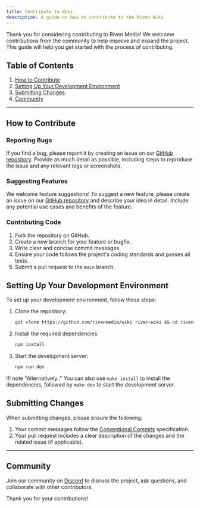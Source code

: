 ```yaml
---
title: Contribute to Wiki
description: A guide on how to contribute to the Riven Wiki
---
```


Thank you for considering contributing to Riven Media! We welcome contributions from the community to help improve and expand the project. This guide will help you get started with the process of contributing.

## Table of Contents
1. [How to Contribute](#how-to-contribute)
2. [Setting Up Your Development Environment](#setting-up-your-development-environment)
3. [Submitting Changes](#submitting-changes)
4. [Community](#community)

---

## How to Contribute

### Reporting Bugs

If you find a bug, please report it by creating an issue on our [GitHub repository](https://github.com/rivenmedia/wiki/issues). Provide as much detail as possible, including steps to reproduce the issue and any relevant logs or screenshots.

### Suggesting Features

We welcome feature suggestions! To suggest a new feature, please create an issue on our [GitHub repository](https://github.com/rivenmedia/wiki/issues) and describe your idea in detail. Include any potential use cases and benefits of the feature.

### Contributing Code

1. Fork the repository on GitHub.
2. Create a new branch for your feature or bugfix.
3. Write clear and concise commit messages.
4. Ensure your code follows the project's coding standards and passes all tests.
5. Submit a pull request to the `main` branch.

## Setting Up Your Development Environment

To set up your development environment, follow these steps:

1. Clone the repository:
    ```md
    git clone https://github.com/rivenmedia/wiki riven-wiki && cd riven-wiki
    ```

2. Install the required dependencies:
    ```md
    npm install
    ```

3. Start the development server:
    ```md
    npm run dev
    ```

!!! note "Alternatively.."
    You can also use `make install` to install the dependencies, followed by `make dev` to start the development server.

## Submitting Changes

When submitting changes, please ensure the following:

1. Your commit messages follow the [Conventional Commits](https://www.conventionalcommits.org/en/v1.0.0/) specification.
2. Your pull request includes a clear description of the changes and the related issue (if applicable).

---

## Community

Join our community on [Discord](https://discord.riven.tv/) to discuss the project, ask questions, and collaborate with other contributors.

Thank you for your contributions!